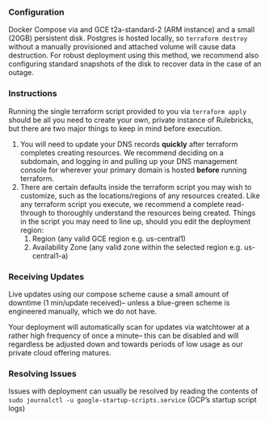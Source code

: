 ### **Configuration**

Docker Compose via and GCE t2a-standard-2 (ARM instance) and a small (20GB) persistent disk. Postgres is hosted locally, so `terraform destroy` without a manually provisioned and attached volume will cause data destruction. For robust deployment using this method, we recommend also configuring standard snapshots of the disk to recover data in the case of an outage.

### **Instructions**

Running the single terraform script provided to you via `terraform apply` should be all you need to create your own, private instance of Rulebricks, but there are two major things to keep in mind before execution.

1. You will need to update your DNS records **quickly** after terraform completes creating resources. We recommend deciding on a subdomain, and logging in and pulling up your DNS management console for wherever your primary domain is hosted **before** running terraform.
2. There are certain defaults inside the terraform script you may wish to customize, such as the locations/regions of any resources created. Like any terraform script you execute, we recommend a complete read-through to thoroughly understand the resources being created. Things in the script you may need to line up, should you edit the deployment region:
    1. Region (any valid GCE region e.g. us-central1)
    2. Availability Zone (any valid zone within the selected region e.g. us-central1-a)

### **Receiving Updates**

Live updates using our compose scheme cause a small amount of downtime (1 min/update received)– unless a blue-green scheme is engineered manually, which we do not have. 

Your deployment will automatically scan for updates via watchtower at a rather high frequency of once a minute– this can be disabled and will regardless be adjusted down and towards periods of low usage as our private cloud offering matures.

### **Resolving Issues**

Issues with deployment can usually be resolved by reading the contents of `sudo journalctl -u google-startup-scripts.service` (GCP’s startup script logs)